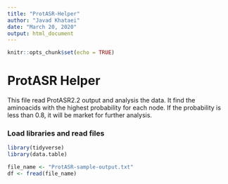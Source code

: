 ```yaml
---
title: "ProtASR-Helper"
author: "Javad Khataei"
date: "March 20, 2020"
output: html_document
---
```


```r
knitr::opts_chunk$set(echo = TRUE)
```

# ProtASR Helper  
This file read ProtASR2.2 output and analysis the data. It find the aminoacids with the highest probability for each node. If the probability is less than 0.8, it will be market for further analysis.


### Load libraries and read files
```r
library(tidyverse)
library(data.table)

file_name <- "ProtASR-sample-output.txt"
df <- fread(file_name)
```

